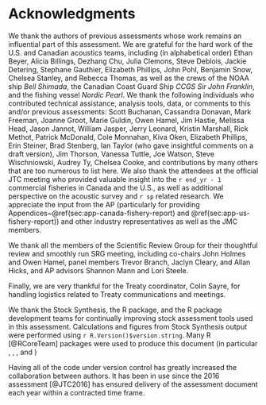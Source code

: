 \newpage

\rfoot{Acknowledgments}

# Acknowledgments {#sec:acknowledgments}

We thank the authors of previous assessments whose work remains an influential
part of this assessment. We are grateful for the hard work of the U.S. and
Canadian acoustics teams, including (in alphabetical order)
Ethan Beyer,
Alicia Billings,
Dezhang Chu,
Julia Clemons,
Steve Deblois,
Jackie Detering,
Stephane Gauthier,
Elizabeth Phillips,
John Pohl,
Benjamin Snow,
Chelsea Stanley, and
Rebecca Thomas,
as well as the crews of the NOAA ship *Bell Shimada*,
the Canadian Coast Guard Ship *CCGS Sir John Franklin*,
and the fishing vessel *Nordic Pearl*.
We thank the following individuals who contributed technical
assistance, analysis tools, data, or comments to this and/or previous
assessments:
Scott Buchanan,
Cassandra Donavan,
Mark Freeman,
Joanne Groot,
Marie Guldin,
Owen Hamel,
Jim Hastie,
Melissa Head,
Jason Jannot,
William Jasper,
Jerry Leonard,
Kristin Marshall,
Rick Methot,
Patrick McDonald,
Cole Monnahan,
Kiva Oken,
Elizabeth Phillips,
Erin Steiner,
Brad Stenberg,
Ian Taylor (who gave insightful comments on a draft version),
Jim Thorson,
Vanessa Tuttle,
Joe Watson,
Steve Wischniowski,
Audrey Ty,
Chelsea Cooke,
and contributions by many others that are too numerous to list here. We also
thank the attendees at the official JTC meeting who provided valuable insight
into the `r end_yr - 1` commercial fisheries in Canada and the U.S., as well
as additional perspective on the acoustic survey and `r sp` related research.
We appreciate the input from the AP (particularly for providing
Appendices~\@ref(sec:app-canada-fishery-report)
and \@ref(sec:app-us-fishery-report)) and other industry representatives as
well as the JMC members.

We thank all the members of the Scientific Review Group for their thoughtful
review and smoothly run SRG meeting, including co-chairs John Holmes and
Owen Hamel, panel members
Trevor Branch,
Jaclyn Cleary,
<!-- Will White, -->
and Allan Hicks, and AP advisors
Shannon Mann and
Lori Steele.

Finally, we are very thankful for the Treaty coordinator, Colin Sayre, for
handling logistics related to Treaty communications and meetings.

We thank the Stock Synthesis, the \texttt{r4ss} R package, and the
\texttt{adnuts} R package development teams for continually improving stock
assessment tools used in this assessment. Calculations and figures from Stock
Synthesis output were performed using `r R.Version()$version.string`. Many
R [@RCoreTeam] packages were used to produce this document (in particular
\texttt{bookdown}, \texttt{rmarkdown}, \texttt{knitr}, and \texttt{adnuts}) 

Having all of the code under \texttt{git} version control has greatly
increased the collaboration between authors. It has been in use since the
2016 assessment [@JTC2016] has ensured delivery of the assessment document
each year within a contracted time frame.
